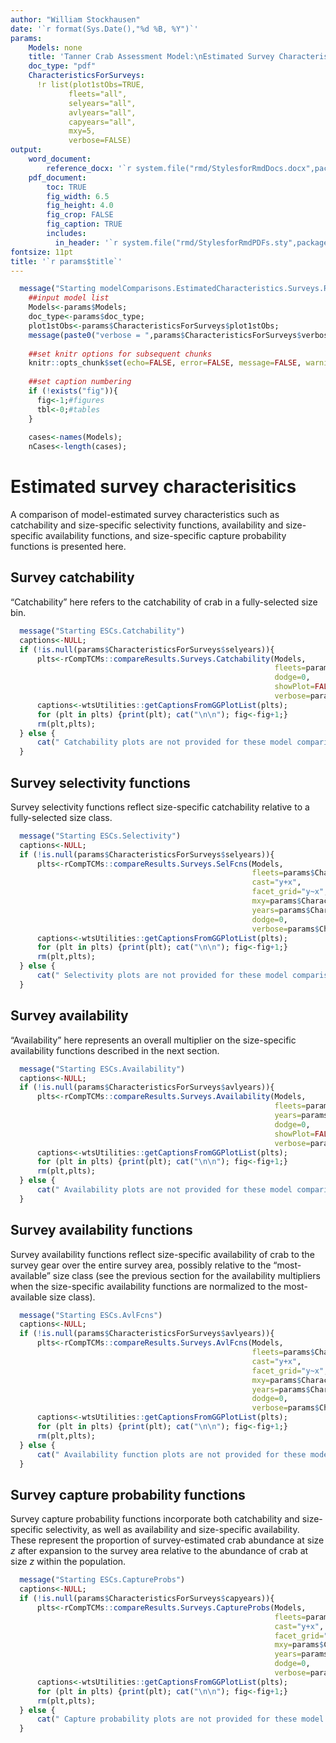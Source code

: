 ```yaml
---
author: "William Stockhausen"
date: '`r format(Sys.Date(),"%d %B, %Y")`'
params: 
    Models: none
    title: 'Tanner Crab Assessment Model:\nEstimated Survey Characteristics' 
    doc_type: "pdf"
    CharacteristicsForSurveys:
      !r list(plot1stObs=TRUE,
             fleets="all",
             selyears="all",
             avlyears="all",
             capyears="all",
             mxy=5,
             verbose=FALSE)
output: 
    word_document: 
        reference_docx: '`r system.file("rmd/StylesforRmdDocs.docx",package="wtsUtilities")`'
    pdf_document: 
        toc: TRUE
        fig_width: 6.5
        fig_height: 4.0
        fig_crop: FALSE
        fig_caption: TRUE
        includes:
          in_header: '`r system.file("rmd/StylesforRmdPDFs.sty",package="wtsUtilities")`'
fontsize: 11pt
title: '`r params$title`'
---
```


```r
  message("Starting modelComparisons.EstimatedCharacteristics.Surveys.Rmd")
    ##input model list
    Models<-params$Models;
    doc_type<-params$doc_type;
    plot1stObs<-params$CharacteristicsForSurveys$plot1stObs;
    message(paste0("verbose = ",params$CharacteristicsForSurveys$verbose,"\n"))
    
    ##set knitr options for subsequent chunks
    knitr::opts_chunk$set(echo=FALSE, error=FALSE, message=FALSE, warning=FALSE, concordance=TRUE, fig.width=6.5, fig.height=6.5, out.width="6.5in",dpi=300)
    
    ##set caption numbering
    if (!exists("fig")){
      fig<-1;#figures
      tbl<-0;#tables
    }
    
    cases<-names(Models);
    nCases<-length(cases);
```

# Estimated survey characterisitics
A comparison of model-estimated survey characteristics such as catchability and size-specific selectivity functions, 
availability and size-specific availability functions, and size-specific capture probability functions is presented here.

\clearpage

## Survey catchability
"Catchability" here refers to the catchability of crab in a fully-selected size bin.

```r
  message("Starting ESCs.Catchability")
  captions<-NULL;
  if (!is.null(params$CharacteristicsForSurveys$selyears)){
      plts<-rCompTCMs::compareResults.Surveys.Catchability(Models,
                                                           fleets=params$CharacteristicsForSurveys$fleets,
                                                           dodge=0,
                                                           showPlot=FALSE,
                                                           verbose=params$CharacteristicsForSurveys$verbose)
      captions<-wtsUtilities::getCaptionsFromGGPlotList(plts);
      for (plt in plts) {print(plt); cat("\n\n"); fig<-fig+1;}
      rm(plt,plts);
  } else {
      cat(" Catchability plots are not provided for these model comparisons.\n\n");
  }
```

\FloatBarrier

\clearpage 

## Survey selectivity functions
Survey selectivity functions reflect size-specific catchability relative to a fully-selected size class.

```r
  message("Starting ESCs.Selectivity")
  captions<-NULL;
  if (!is.null(params$CharacteristicsForSurveys$selyears)){
      plts<-rCompTCMs::compareResults.Surveys.SelFcns(Models,
                                                      fleets=params$CharacteristicsForSurveys$fleets,
                                                      cast="y+x",
                                                      facet_grid="y~x",
                                                      mxy=params$CharacteristicsForSurveys$mxy,
                                                      years=params$CharacteristicsForSurveys$selyears,
                                                      dodge=0,
                                                      verbose=params$CharacteristicsForSurveys$verbose);
      captions<-wtsUtilities::getCaptionsFromGGPlotList(plts);
      for (plt in plts) {print(plt); cat("\n\n"); fig<-fig+1;}
      rm(plt,plts);
  } else {
      cat(" Selectivity plots are not provided for these model comparisons.\n\n");
  }
```

\FloatBarrier

\clearpage 

## Survey availability
"Availability" here represents an overall multiplier on the size-specific availability functions described in the next section. 

```r
  message("Starting ESCs.Availability")
  captions<-NULL;
  if (!is.null(params$CharacteristicsForSurveys$avlyears)){
      plts<-rCompTCMs::compareResults.Surveys.Availability(Models,
                                                           fleets=params$CharacteristicsForSurveys$fleets,
                                                           years=params$CharacteristicsForSurveys$avlyears,
                                                           dodge=0,
                                                           showPlot=FALSE,
                                                           verbose=params$CharacteristicsForSurveys$verbose)
      captions<-wtsUtilities::getCaptionsFromGGPlotList(plts);
      for (plt in plts) {print(plt); cat("\n\n"); fig<-fig+1;}
      rm(plt,plts);
  } else {
      cat(" Availability plots are not provided for these model comparisons.\n\n");
  }
```

\FloatBarrier

\clearpage 

## Survey availability functions
Survey availability functions reflect size-specific availability of crab to the survey gear over the entire survey area, 
possibly relative to the "most-available" size class (see the previous section for the availability multipliers when the 
size-specific availability functions are normalized to the most-available size class).

```r
  message("Starting ESCs.AvlFcns")
  captions<-NULL;
  if (!is.null(params$CharacteristicsForSurveys$avlyears)){
      plts<-rCompTCMs::compareResults.Surveys.AvlFcns(Models,
                                                      fleets=params$CharacteristicsForSurveys$fleets,
                                                      cast="y+x",
                                                      facet_grid="y~x",
                                                      mxy=params$CharacteristicsForSurveys$mxy,
                                                      years=params$CharacteristicsForSurveys$avlyears,
                                                      dodge=0,
                                                      verbose=params$CharacteristicsForSurveys$verbose);
      captions<-wtsUtilities::getCaptionsFromGGPlotList(plts);
      for (plt in plts) {print(plt); cat("\n\n"); fig<-fig+1;}
      rm(plt,plts);
  } else {
      cat(" Availability function plots are not provided for these model comparisons.\n\n");
  }
```

\FloatBarrier

\clearpage 

## Survey capture probability functions
Survey capture probability functions incorporate both catchability and size-specific selectivity, 
as well as availability and size-specific availability. These represent the proportion of survey-estimated 
crab abundance at size *z* after expansion to the survey area relative to the abundance of crab at size *z*
within the population.

```r
  message("Starting ESCs.CaptureProbs")
  captions<-NULL;
  if (!is.null(params$CharacteristicsForSurveys$capyears)){
      plts<-rCompTCMs::compareResults.Surveys.CaptureProbs(Models,
                                                           fleets=params$CharacteristicsForSurveys$fleets,
                                                           cast="y+x",
                                                           facet_grid="y~x",
                                                           mxy=params$CharacteristicsForSurveys$mxy,
                                                           years=params$CharacteristicsForSurveys$capyears,
                                                           dodge=0,
                                                           verbose=params$CharacteristicsForSurveys$verbose);
      captions<-wtsUtilities::getCaptionsFromGGPlotList(plts);
      for (plt in plts) {print(plt); cat("\n\n"); fig<-fig+1;}
      rm(plt,plts);
  } else {
      cat(" Capture probability plots are not provided for these model comparisons.\n\n");
  }
```

